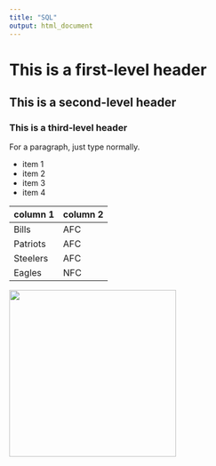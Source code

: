 ```yaml
---
title: "SQL"
output: html_document
---
```


# This is a first-level header
## This is a second-level header 
### This is a third-level header

For a paragraph, just type normally. 

* item 1 
* item 2 
* item 3
* item 4

column 1 | column 2 
---|---
Bills | AFC
Patriots | AFC 
Steelers | AFC
Eagles | NFC

<img src="Bear.jpg" width="300"/>